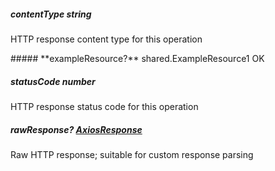 
##### **contentType** string
HTTP response content type for this operation

<Collapsible>
    ##### **exampleResource?** shared.ExampleResource1
    OK
    <Collapsible.Break/>
    <ExampleResource1/>
</Collapsible>

##### **statusCode** number
HTTP response status code for this operation

##### **rawResponse?** [AxiosResponse](https://axios-http.com/docs/res_schema)
Raw HTTP response; suitable for custom response parsing

